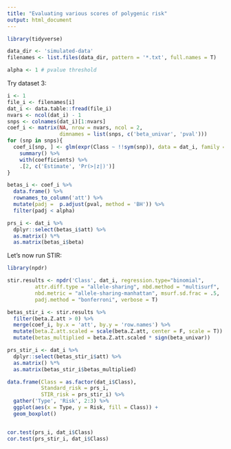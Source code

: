 ```yaml
---
title: "Evaluating various scores of polygenic risk"
output: html_document
---
```

```r
library(tidyverse)
```


```r
data_dir <- 'simulated-data'
filenames <- list.files(data_dir, pattern = '*.txt', full.names = T)

alpha <- 1 # pvalue threshold
```

Try dataset 3:

```r
i <- 1
file_i <- filenames[i]
dat_i <- data.table::fread(file_i)
nvars <- ncol(dat_i) - 1
snps <- colnames(dat_i)[1:nvars]
coef_i <- matrix(NA, nrow = nvars, ncol = 2,
                 dimnames = list(snps, c('beta_univar', 'pval')))
for (snp in snps){
  coef_i[snp, ] <- glm(expr(Class ~ !!sym(snp)), data = dat_i, family = 'binomial') %>%
    summary() %>% 
    with(coefficients) %>%
    .[2, c('Estimate', 'Pr(>|z|)')]
}

betas_i <- coef_i %>%
  data.frame() %>%
  rownames_to_column('att') %>%
  mutate(padj =  p.adjust(pval, method = 'BH')) %>%
  filter(padj < alpha)

prs_i <- dat_i %>%
  dplyr::select(betas_i$att) %>%
  as.matrix() %*% 
  as.matrix(betas_i$beta) 

```


Let's now run STIR:

```r
library(npdr)

stir.results <- npdr('Class', dat_i, regression.type="binomial", 
         attr.diff.type = "allele-sharing", nbd.method = "multisurf", 
         nbd.metric = "allele-sharing-manhattan", msurf.sd.frac = .5, 
         padj.method = "bonferroni", verbose = T) 

betas_stir_i <- stir.results %>%
  filter(beta.Z.att > 0) %>%
  merge(coef_i, by.x = 'att', by.y = 'row.names') %>%
  mutate(beta.Z.att.scaled = scale(beta.Z.att, center = F, scale = T)) %>%
  mutate(betas_multiplied = beta.Z.att.scaled * sign(beta_univar))

prs_stir_i <- dat_i %>%
  dplyr::select(betas_stir_i$att) %>%
  as.matrix() %*% 
  as.matrix(betas_stir_i$betas_multiplied) 

data.frame(Class = as.factor(dat_i$Class), 
           Standard_risk = prs_i,
           STIR_risk = prs_stir_i) %>%
  gather('Type', 'Risk', 2:3) %>%
  ggplot(aes(x = Type, y = Risk, fill = Class)) +
  geom_boxplot()


cor.test(prs_i, dat_i$Class)
cor.test(prs_stir_i, dat_i$Class)
```


